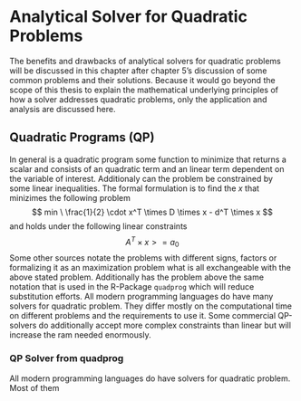 # Analytical Solver for Quadratic Problems
The benefits and drawbacks of analytical solvers for quadratic problems will be discussed in this chapter after chapter 5's discussion of some common problems and their solutions. Because it would go beyond the scope of this thesis to explain the mathematical underlying principles of how a solver addresses quadratic problems, only the application and analysis are discussed here.

## Quadratic Programs (QP)
In general is a quadratic program some function to minimize that returns a scalar and consists of an quadratic term and an linear term dependent on the variable of interest. Additionaly can the problem be constrained by some linear inequalities. The formal formulation is to find the $x$ that minizimes the following problem
$$
  min \ \frac{1}{2} \cdot x^T \times D \times x - d^T \times x 
$$
and holds under the following linear constraints
$$
  A^T \times x >= a_0
$$
Some other sources notate the problems with different signs, factors or formalizing it as an maximization problem what is all exchangeable with the above stated problem. Additionally has the problem above the same notation that is used in the R-Package `quadprog` which will reduce substitution efforts. All modern programming languages do have many solvers for quadratic problem. They differ mostly on the computational time on different problems and the requirements to use it. Some commercial QP-solvers do additionally accept more complex constraints than linear but will increase the ram needed enormously.

### QP Solver from quadprog
All modern programming languages do have solvers for quadratic problem. Most of them

